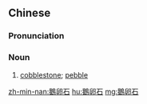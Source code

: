 {{also|鹅卵石}}
==Chinese==
{{zh-forms|s=鹅卵石|type=12}}

===Pronunciation===
{{zh-pron
|m=éluǎnshí
|c=ngo4 leon5-2 sek6
|mn=giâ-nn̄g-chio̍h
|cat=n
}}

===Noun===
{{zh-noun}}

# [[cobblestone]]; [[pebble]]

[[zh-min-nan:鵝卵石]]
[[hu:鵝卵石]]
[[mg:鵝卵石]]